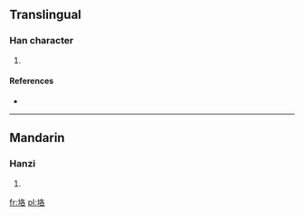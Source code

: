 ==Translingual==

===Han character===
{{Han char|rn=32|rad=土|as=06|sn=9|four=|canj=土竹水口 (GHER)}}

# {{defn|Han|sort=土06}}

====References====
* {{Han ref|kx=0227.320|dkj=05033|dj=0463.210|hdz=10441.050|uh=578E|ud=22414}}

----

==Mandarin==

===Hanzi===
{{cmn-hanzi|pin=[[kè]] ([[ke4]])|wg=k'o<sup>4</sup>}}

# {{defn|Mandarin|sort=土06}}

[[fr:垎]]
[[pl:垎]]